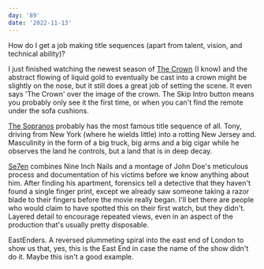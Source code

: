 ```yaml
---
day: '89'
date: '2022-11-13'
---
```


How do I get a job making title sequences (apart from talent, vision, and technical ability)?

I just finished watching the newest season of [The Crown](https://youtu.be/yJdrrrIT8hQ) (I know) and the abstract flowing of liquid gold to eventually be cast into a crown might be slightly on the nose, but it still does a great job of setting the scene. It even says 'The Crown' over the image of the crown. The Skip Intro button means you probably only see it the first time, or when you can't find the remote under the sofa cushions.

[The Sopranos](https://youtu.be/mJpNmYeooQE) probably has the most famous title sequence of all. Tony, driving from New York (where he wields little) into a rotting New Jersey and. Masculinity in the form of a big truck, big arms and a big cigar while he observes the land he controls, but a land that is in deep decay.

[Se7en](https://youtu.be/-BJkDyCdw0c) combines Nine Inch Nails and a montage of John Doe's meticulous process and documentation of his victims before we know anything about him. After finding his apartment, forensics tell a detective that they haven't found a single finger print, except we already saw someone taking a razor blade to their fingers before the movie really began. I'll bet there are people who would claim to have spotted this on their first watch, but they didn't. Layered detail to encourage repeated views, even in an aspect of the production that's usually pretty disposable.

EastEnders. A reversed plummeting spiral into the east end of London to show us that, yes, this is the East End in case the name of the show didn't do it. Maybe this isn't a good example.
